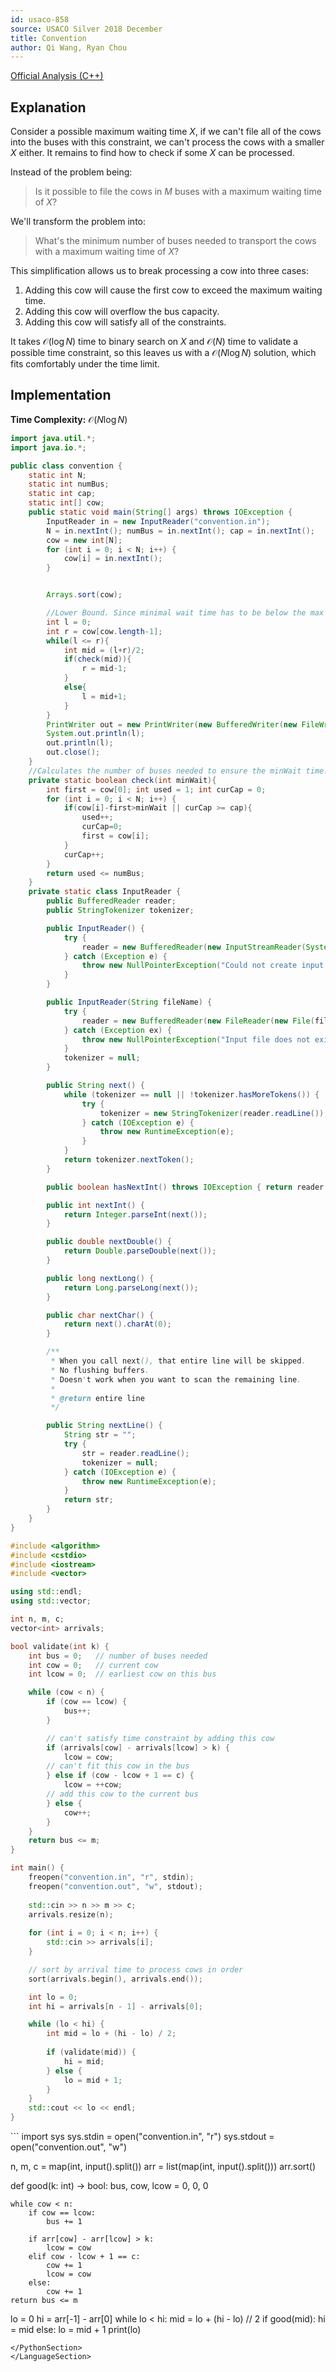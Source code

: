 ```yaml
---
id: usaco-858
source: USACO Silver 2018 December
title: Convention
author: Qi Wang, Ryan Chou
---
```


[Official Analysis (C++)](http://www.usaco.org/current/data/sol_convention_silver_dec18.html)

## Explanation

Consider a possible maximum waiting time $X$, if we can't file all of the cows into the buses with this constraint, we can't process the cows with a smaller $X$ either. It remains to find how to check if some $X$ can be processed.

Instead of the problem being:

> Is it possible to file the cows in $M$ buses with a maximum waiting time of $X$?

We'll transform the problem into:
> What's the minimum number of buses needed to transport the cows with a maximum waiting time of $X$?

This simplification allows us to break processing a cow into three cases:

1. Adding this cow will cause the first cow to exceed the maximum waiting time.
2. Adding this cow will overflow the bus capacity.
3. Adding this cow will satisfy all of the constraints.

It takes $\mathcal{O}(\log N)$ time to binary search on $X$ and $\mathcal{O}(N)$ time to validate a possible time constraint, so this leaves us with a $\mathcal{O}(N\log N)$ solution, which fits comfortably under the time limit. 

## Implementation
**Time Complexity:** $\mathcal{O}(N\log N)$

<LanguageSection>
<JavaSection>

```java
import java.util.*;
import java.io.*;

public class convention {
	static int N;
	static int numBus;
	static int cap;
	static int[] cow;
	public static void main(String[] args) throws IOException {
		InputReader in = new InputReader("convention.in");
		N = in.nextInt(); numBus = in.nextInt(); cap = in.nextInt();
		cow = new int[N];
		for (int i = 0; i < N; i++) {
			cow[i] = in.nextInt();
		}


		Arrays.sort(cow);

		//Lower Bound. Since minimal wait time has to be below the max arrival the upper bound can be the largest value in the array
		int l = 0;
		int r = cow[cow.length-1];
		while(l <= r){
			int mid = (l+r)/2;
			if(check(mid)){
				r = mid-1;
			}
			else{
				l = mid+1;
			}
		}
		PrintWriter out = new PrintWriter(new BufferedWriter(new FileWriter("convention.out")));
		System.out.println(l);
		out.println(l);
		out.close();
	}
	//Calculates the number of buses needed to ensure the minWait time. If larger than the buses available, false.
	private static boolean check(int minWait){
		int first = cow[0]; int used = 1; int curCap = 0;
		for (int i = 0; i < N; i++) {
			if(cow[i]-first>minWait || curCap >= cap){
				used++;
				curCap=0;
				first = cow[i];
			}
			curCap++;
		}
		return used <= numBus;
	}
	private static class InputReader {
		public BufferedReader reader;
		public StringTokenizer tokenizer;

		public InputReader() {
			try {
				reader = new BufferedReader(new InputStreamReader(System.in), 32768);
			} catch (Exception e) {
				throw new NullPointerException("Could not create input stream");
			}
		}

		public InputReader(String fileName) {
			try {
				reader = new BufferedReader(new FileReader(new File(fileName)), 32768);
			} catch (Exception ex) {
				throw new NullPointerException("Input file does not exist! Put it in the project folder.");
			}
			tokenizer = null;
		}

		public String next() {
			while (tokenizer == null || !tokenizer.hasMoreTokens()) {
				try {
					tokenizer = new StringTokenizer(reader.readLine());
				} catch (IOException e) {
					throw new RuntimeException(e);
				}
			}
			return tokenizer.nextToken();
		}

		public boolean hasNextInt() throws IOException { return reader.ready(); }

		public int nextInt() {
			return Integer.parseInt(next());
		}

		public double nextDouble() {
			return Double.parseDouble(next());
		}

		public long nextLong() {
			return Long.parseLong(next());
		}

		public char nextChar() {
			return next().charAt(0);
		}

		/**
		 * When you call next(), that entire line will be skipped.
		 * No flushing buffers.
		 * Doesn't work when you want to scan the remaining line.
		 *
		 * @return entire line
		 */

		public String nextLine() {
			String str = "";
			try {
				str = reader.readLine();
				tokenizer = null;
			} catch (IOException e) {
				throw new RuntimeException(e);
			}
			return str;
		}
	}
}
```
</JavaSection>
<CPPSection>

```cpp
#include <algorithm>
#include <cstdio>
#include <iostream>
#include <vector>

using std::endl;
using std::vector;

int n, m, c;
vector<int> arrivals;

bool validate(int k) {
	int bus = 0;   // number of buses needed
	int cow = 0;   // current cow
	int lcow = 0;  // earliest cow on this bus

	while (cow < n) {
		if (cow == lcow) {
			bus++;
		}

		// can't satisfy time constraint by adding this cow
		if (arrivals[cow] - arrivals[lcow] > k) {
			lcow = cow;
		// can't fit this cow in the bus
		} else if (cow - lcow + 1 == c) {
			lcow = ++cow;
		// add this cow to the current bus
		} else {
			cow++;
		}
	}
	return bus <= m;
}

int main() {
	freopen("convention.in", "r", stdin);
	freopen("convention.out", "w", stdout);
	
	std::cin >> n >> m >> c;
	arrivals.resize(n);
	
	for (int i = 0; i < n; i++) {
		std::cin >> arrivals[i];
	}

	// sort by arrival time to process cows in order
	sort(arrivals.begin(), arrivals.end());

	int lo = 0;
	int hi = arrivals[n - 1] - arrivals[0];

	while (lo < hi) {
		int mid = lo + (hi - lo) / 2;
	
		if (validate(mid)) {
			hi = mid;
		} else {
			lo = mid + 1;
		}
	}
	std::cout << lo << endl;
}
```
</CPPSection>
	
<PythonSection>
```
import sys
sys.stdin = open("convention.in", "r")
sys.stdout = open("convention.out", "w")

n, m, c = map(int, input().split())
arr = list(map(int, input().split()))
arr.sort()

def good(k: int) -> bool:
    bus, cow, lcow = 0, 0, 0

    while cow < n:
        if cow == lcow:
            bus += 1
        
        if arr[cow] - arr[lcow] > k:
            lcow = cow
        elif cow - lcow + 1 == c:
            cow += 1
            lcow = cow
        else:
            cow += 1
    return bus <= m

lo = 0
hi = arr[-1] - arr[0]
while lo < hi:
    mid = lo + (hi - lo) // 2
    if good(mid):
        hi = mid
    else:
        lo = mid + 1
print(lo)
```
</PythonSection>
</LanguageSection>
